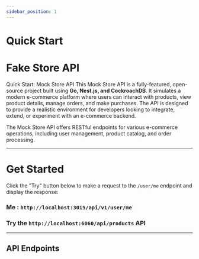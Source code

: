 ```yaml
---
sidebar_position: 1
---
```


# Quick Start

# Fake Store API

Quick Start: Mock Store API
This Mock Store API is a fully-featured, open-source project built using **Go, Nest.js, and CockroachDB**. It simulates a modern e-commerce platform where users can interact with products, view product details, manage orders, and make purchases. The API is designed to provide a realistic environment for developers looking to integrate, extend, or experiment with an e-commerce backend.

The Mock Store API offers RESTful endpoints for various e-commerce operations, including user management, product catalog, and order processing.

---

# Get Started

Click the "Try" button below to make a request to the `/user/me` endpoint and display the response:


### Me : `http://localhost:3015/api/v1/user/me`

<TryApiExample apiEndpoint="http://localhost:3015/api/v1/user/me" token="eyJhbGciOiJIUzI1NiIsInR5cCI6IkpXVCJ9.eyJpZCI6ImNtMHVnMmRuajAwMDBwaXdqZzk4NHRsc3kiLCJleHAiOjE3MzQ1ODQzMTl9.cw58OwvcQjfKIlu9yovuqQkDp3X__L4t9uWvTSjQ7kc" />

### Try the `http://localhost:6060/api/products` API

<TryApiExample apiEndpoint="http://localhost:6060/api/products" token="eyJhbGciOiJIUzI1NiIsInR5cCI6IkpXVCJ9.eyJpZCI6ImNtMHVnMmRuajAwMDBwaXdqZzk4NHRsc3kiLCJleHAiOjE3MzQ1ODQzMTl9.cw58OwvcQjfKIlu9yovuqQkDp3X__L4t9uWvTSjQ7kc" />

---

## API Endpoints